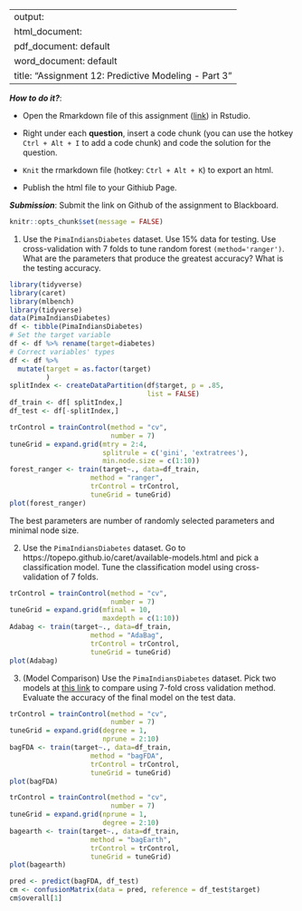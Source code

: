 
---
output: 
  html_document:
  pdf_document: default
  word_document: default
title: "Assignment 12: Predictive Modeling - Part 3"
---

***How to do it?***: 

- Open the Rmarkdown file of this assignment ([link](assignment12.Rmd)) in Rstudio. 

- Right under each **question**, insert  a code chunk (you can use the hotkey `Ctrl + Alt + I` to add a code chunk) and code the solution for the question. 

- `Knit` the rmarkdown file (hotkey: `Ctrl + Alt + K`) to export an html.  

-  Publish the html file to your Githiub Page. 

***Submission***: Submit the link on Github of the assignment to Blackboard.

```r
knitr::opts_chunk$set(message = FALSE)
```


1. Use the `PimaIndiansDiabetes` dataset. Use 15% data for testing. Use cross-validation with 7 folds to tune random forest `(method='ranger')`.  What are the parameters that produce the greatest accuracy? What is the testing accuracy. 
```r
library(tidyverse)
library(caret)
library(mlbench)
library(tidyverse)
data(PimaIndiansDiabetes)
df <- tibble(PimaIndiansDiabetes)
# Set the target variable
df <- df %>% rename(target=diabetes)
# Correct variables' types
df <- df %>% 
  mutate(target = as.factor(target)
         )
splitIndex <- createDataPartition(df$target, p = .85, 
                                  list = FALSE)
df_train <- df[ splitIndex,]
df_test <- df[-splitIndex,]

trControl = trainControl(method = "cv",
                         number = 7)
tuneGrid = expand.grid(mtry = 2:4,
                       splitrule = c('gini', 'extratrees'),
                       min.node.size = c(1:10))
forest_ranger <- train(target~., data=df_train, 
                    method = "ranger", 
                    trControl = trControl,
                    tuneGrid = tuneGrid)
plot(forest_ranger)
```
The best parameters are number of randomly selected parameters and minimal node size.

2. Use the `PimaIndiansDiabetes` dataset. Go to https://topepo.github.io/caret/available-models.html and pick a classification model.  Tune the classification model using cross-validation of 7 folds. 
```r
trControl = trainControl(method = "cv",
                         number = 7)
tuneGrid = expand.grid(mfinal = 10,
                       maxdepth = c(1:10))
Adabag <- train(target~., data=df_train, 
                    method = "AdaBag", 
                    trControl = trControl,
                    tuneGrid = tuneGrid)
plot(Adabag)
```

3. (Model Comparison) Use the `PimaIndiansDiabetes` dataset. Pick two models at [this link](https://topepo.github.io/caret/available-models.html) to compare using 7-fold cross validation method. Evaluate the accuracy of the final model on the test data. 
```r
trControl = trainControl(method = "cv",
                         number = 7)
tuneGrid = expand.grid(degree = 1,
                       nprune = 2:10)
bagFDA <- train(target~., data=df_train, 
                    method = "bagFDA", 
                    trControl = trControl,
                    tuneGrid = tuneGrid)
plot(bagFDA)

trControl = trainControl(method = "cv",
                         number = 7)
tuneGrid = expand.grid(nprune = 1,
                       degree = 2:10)
bagearth <- train(target~., data=df_train, 
                    method = "bagEarth", 
                    trControl = trControl,
                    tuneGrid = tuneGrid)
plot(bagearth)

pred <- predict(bagFDA, df_test)
cm <- confusionMatrix(data = pred, reference = df_test$target)
cm$overall[1]
```

